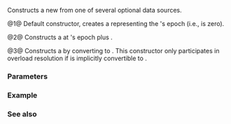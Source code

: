 {{cpp/chrono/time_point/title|time_point}}
{{cpp/chrono/time_point/navbar}}
{{dcl begin}}
{{dcl rev begin|num=1}}
{{dcl|since=c++11|notes={{mark constexpr since c++14}}|
time_point();
}}
{{dcl rev end}}
{{dcl rev begin|num=2}}
{{dcl|since=c++11|notes={{mark constexpr since c++14}}|
explicit time_point( const duration&amp; d );
}}
{{dcl rev end}}
{{dcl rev begin|num=3}}
{{dcl|since=c++11|notes={{mark constexpr since c++14}}|
template&lt; class Duration2 &gt;
time_point( const time_point&lt;Clock, Duration2&gt;&amp; t );
}}
{{dcl rev end}}
{{dcl end}}

Constructs a new {{tt|time_point}} from one of several optional data sources.

@1@ Default constructor, creates a {{tt|time_point}} representing the {{tt|Clock}}'s epoch (i.e., {{lc|time_since_epoch()}} is zero).

@2@ Constructs a {{tt|time_point}} at {{tt|Clock}}'s epoch plus {{c|d}}.

@3@ Constructs a {{tt|time_point}} by converting {{c|t}} to {{tt|duration}}. This constructor only participates in overload resolution if {{tt|Duration2}} is implicitly convertible to {{tt|duration}}.

===Parameters===
{{par begin}}
{{par|d|a {{tt|duration}} to copy from}}
{{par|t|a {{tt|time_point}} to convert from}}
{{par end}}

===Example===
{{example
|code=
#include &lt;chrono&gt;
#include &lt;iostream&gt;

using Clock = std::chrono::steady_clock;
using TimePoint = std::chrono::time_point&lt;Clock&gt;;

void print_ms(const TimePoint&amp; point) 
{
    using Ms = std::chrono::milliseconds;
    const Clock::duration since_epoch = point.time_since_epoch();
    std::cout &lt;&lt; std::chrono::duration_cast&lt;Ms&gt;(since_epoch) &lt;&lt; '\n';
}

int main() 
{
    const TimePoint default_value = TimePoint(); // (1)
    print_ms(default_value); // 0ms

    const Clock::duration duration_4_seconds = std::chrono::seconds(4);
    const TimePoint time_point_4_seconds(duration_4_seconds); // (2)
    // 4 seconds from start of epoch
    print_ms(time_point_4_seconds); // 4000ms

    const TimePoint time_point_now = Clock::now(); // (3)
    print_ms(time_point_now); // 212178842ms
}
|p=true
|output=
0ms
4000ms
212178842ms
}}

===See also===
{{dsc begin}}
{{dsc inc|cpp/chrono/duration/dsc constructor}}
{{dsc inc|cpp/chrono/duration/dsc duration_cast}}
{{dsc end}}

{{langlinks|de|es|fr|it|ja|pt|ru|zh}}